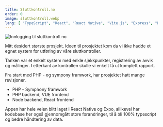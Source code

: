 ```yaml
---
title: Sluttkontroll.no
order: 0
image: sluttkontroll.webp
lang: [ "TypeScript", "React", "React Native", "Vite.js", "Express", "Expo", "Tailwind CSS" ]
---
```



![Innlogging til sluttkontroll.no](/images/projects/sluttkontroll.webp "Sluttkontroll innlogging")

Mitt desidert største prosjekt. Ideen til prosjektet kom da vi ikke hadde et egnet system for utføring av våre sluttkontroller. 

Tanken var et enkelt system med enkle sjekkpunkter, registrering av avvik og målinger. I etterkant av kontrollen skulle vi enkelt få ut komplett rapport. 

Fra start med PHP - og sympony framwork, har prosjektet hatt mange revisjoner. 

- PHP - Symphony framwork
- PHP backend, VUE frontend 
- Node backend, React frontend 


Appen har hele veien blitt laget i React Native og Expo, allikevel har kodebase her også gjennomgått store forandringer, til å bli 100% typescript og bedre håndtering av data.